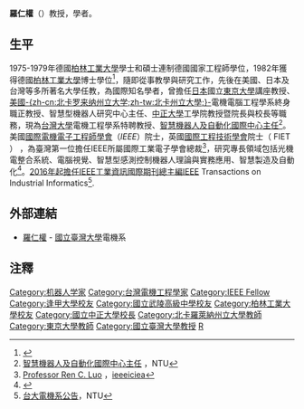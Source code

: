 '''羅仁權'''（'''{{lang|en|Prof. Ren C. Luo,  Dipl.-Ing; Dr.-Ing}}'''）教授，學者。

==生平==
1975-1979年德國[[柏林工業大學|柏林工業大學]]學士和碩士連制德國國家工程師學位，1982年獲得德國[[柏林工業大學|柏林工業大學]]博士學位<ref>{{cite web  |url= http://www.alumni.tu-berlin.de/fileadmin/Redaktion/ABZ/PDF/TUI/60/luo_tui_60.pdf  |title= Ren C. Luo - Studying Electrical Engineering in Germany Prepares Very Well for Working in the Whole World  |format= [[PDF|PDF]]  |work= Alumni TU Berlin: Home Alumni - TU International 60  |language= en  |publisher= [[柏林工業大學|柏林工業大學]]{{lang|de|Technische Universität Berlin, TU Berlin}}  |date= 2007-08-01  |deadurl= yes  |archiveurl= https://web.archive.org/web/20131217083822/http://www.alumni.tu-berlin.de/fileadmin/Redaktion/ABZ/PDF/TUI/60/luo_tui_60.pdf  |archivedate= 2013-12-17  }}</ref>，隨即從事教學與研究工作，先後在美國、日本及台灣等多所著名大學任教，為國際知名學者，曾擔任[[日本|日本]]國立[[東京大學|東京大學]]講座教授、[[美國|美國]][[北卡罗来纳州立大学|-{zh-cn:北卡罗来纳州立大学;zh-tw:北卡州立大學;}-]]電機電腦工程學系終身職正教授、智慧型機器人研究中心主任、[[國立中正大學|中正大學]]工學院教授暨院長與校長等職務，現為[[台灣大學|台灣大學]]電機工程學系特聘教授、[[智慧機器人及自動化國際中心主任|智慧機器人及自動化國際中心主任]]<ref>[http://www.iceira.ntu.edu.tw/ 智慧機器人及自動化國際中心主任] {{Wayback|url=http://www.iceira.ntu.edu.tw/ |date=20210115213953 }}，NTU{{中文}}</ref>。美國[[IEEE|國際電機電子工程師學會]]（''IEEE''）院士，英國[[國際工程技術學會|國際工程技術學會]]院士（ FIET ） ，為臺灣第一位擔任IEEE所屬國際工業電子學會總裁<ref>[http://www.ieeeiciea.org/2010/Prof.RenCLuo.html Professor Ren C. Luo] {{Wayback|url=http://www.ieeeiciea.org/2010/Prof.RenCLuo.html |date=20180507163333 }}，[[ieee|ieee]]iciea{{en}}</ref>，研究專長領域包括光機電整合系統、電腦視覺、智慧型感測控制機器人理論與實務應用、智慧製造及自動化<ref name="businesstoday-20150129-80392-113947">{{cite web | url= http://www.businesstoday.com.tw/article-content-80392-113947 | title= 歐美日都想挖角的台灣機器人教父 | language= zh | date= 2015-01-29 | author= 周品均 | work= 《今周刊》[http://www.businesstoday.com.tw/article-content-80434-113903 945期] | publisher= 今周文化 | access-date= 2015-02-03 | archive-date= 2020-02-04 | archive-url= https://web.archive.org/web/20200204062714/https://www.businesstoday.com.tw/article-content-80392-113947 | dead-url= no }}{{zh-tw}}</ref>。[[2016年起擔任IEEE工業資訊國際期刊總主編|2016年起擔任IEEE工業資訊國際期刊總主編]]IEEE Transactions on Industrial Informatics<ref>[https://web.ee.ntu.edu.tw/news_detail.php?sn=1312 台大電機系公告]，NTU{{中文}}</ref>.

==外部連結==
*[http://www.ee.ntu.edu.tw/profile?id=758 羅仁權] {{Wayback|url=http://www.ee.ntu.edu.tw/profile?id=758 |date=20161018195544 }} - [[國立臺灣大學|國立臺灣大學]]電機系

== 注釋 ==
{{reflist}}

{{Authority control}}
{{DEFAULTSORT:L}}
[[Category:机器人学家|Category:机器人学家]]
[[Category:台灣電機工程學家|Category:台灣電機工程學家]]
[[Category:IEEE_Fellow|Category:IEEE Fellow]]
[[Category:逢甲大學校友|Category:逢甲大學校友]]
[[Category:國立武陵高級中學校友|Category:國立武陵高級中學校友]]
[[Category:柏林工業大學校友|Category:柏林工業大學校友]]
[[Category:國立中正大學校長|Category:國立中正大學校長]]
[[Category:北卡羅萊納州立大學教師|Category:北卡羅萊納州立大學教師]]
[[Category:東京大學教師|Category:東京大學教師]]
[[Category:國立臺灣大學教授|Category:國立臺灣大學教授]]
[[Category:罗姓|R]]